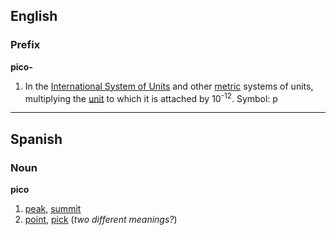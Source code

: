 ==English==
===Prefix===
'''pico-'''

#In the [[International System of Units]] and other [[metric]] systems of units, multiplying the [[unit]] to which it is attached by 10<sup>-12</sup>. Symbol: p

----

==Spanish==
===Noun===
'''pico'''

# [[peak]], [[summit]]
# [[point]], [[pick]] (''two different meanings?'')